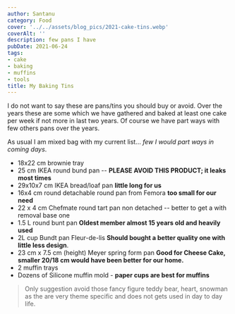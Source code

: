```yaml
---
author: Santanu
category: Food
cover: '../../assets/blog_pics/2021-cake-tins.webp'
coverAlt: ''
description: few pans I have
pubDate: 2021-06-24
tags:
- cake
- baking
- muffins
- tools
title: My Baking Tins
---
```


I do not want to say these are pans/tins you should buy or avoid. Over the years these are some which we have gathered and baked at least one cake per week if not more in last two years. Of course we have part ways with few others  pans over the years.  

As usual I am mixed bag with my current list...  *few I would part ways in coming days*.

- 18x22 cm brownie tray
- 25 cm IKEA round bund pan -- **PLEASE AVOID THIS PRODUCT; it leaks most times**
- 29x10x7 cm IKEA bread/loaf pan  **little long for us**
- 16x4 cm round detachable round pan from Femora **too small for our need** 
- 22 x  4 cm Chefmate round tart pan non detached -- better to get a with removal base one
- 1.5 L round bunt pan   **Oldest member almost 15 years old and heavily used**
- 2L cup Bundt pan Fleur-de-lis **Should bought a better quality one with little less design**. 
- 23 cm  x 7.5 cm (height) Meyer spring form pan **Good for Cheese Cake, smaller 20/18 cm would have been better for our home.**
- 2 muffin trays
- Dozens of Silicone muffin mold - **paper cups are best for muffins**
  
> Only suggestion avoid those fancy figure teddy bear, heart, snowman as the are very theme specific and does not gets used in day to day life.